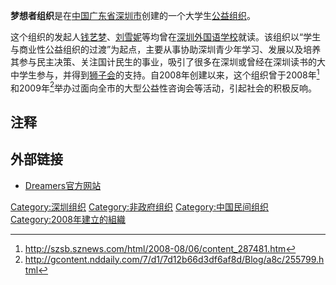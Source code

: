'''梦想者组织'''是在[[中国|中国]][[广东省|广东省]][[深圳市|深圳市]]创建的一个大学生[[公益组织|公益组织]]。

这个组织的发起人[[钱艺梦|钱艺梦]]、[[刘雪妮|刘雪妮]]等均曾在[[深圳外国语学校|深圳外国语学校]]就读。该组织以“学生与商业性公益组织的过渡”为起点，主要从事协助深圳青少年学习、发展以及培养其参与民主决策、关注国计民生的事业，吸引了很多在深圳或曾经在深圳读书的大中学生参与，并得到[[狮子会|狮子会]]的支持。自2008年创建以来，这个组织曾于2008年<ref>http://szsb.sznews.com/html/2008-08/06/content_287481.htm{{dead link|date=2018年3月 |bot=InternetArchiveBot |fix-attempted=yes }}</ref>和2009年<ref>http://gcontent.nddaily.com/7/d1/7d12b66d3df6af8d/Blog/a8c/255799.html{{dead link|date=2018年3月 |bot=InternetArchiveBot |fix-attempted=yes }}</ref>举办过面向全市的大型公益性咨询会等活动，引起社会的积极反响。

==注释==
<references/>

==外部链接==
* [https://web.archive.org/web/20110129101946/http://www.dreamersinfinite.com/ Dreamers官方网站]

[[Category:深圳组织|Category:深圳组织]]
[[Category:非政府组织|Category:非政府组织]]
[[Category:中国民间组织|Category:中国民间组织]]
[[Category:2008年建立的組織|Category:2008年建立的組織]]